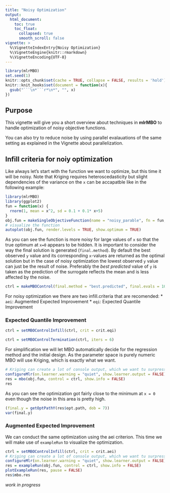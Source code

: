 ```yaml
---
title: "Noisy Optimization"
output:
  html_document:
    toc: true
    toc_float:
      collapsed: true
      smooth_scroll: false
vignette: >
  %\VignetteIndexEntry{Noisy Optimization}
  %\VignetteEngine{knitr::rmarkdown}
  %\VignetteEncoding{UTF-8}
---
```


```r
library(mlrMBO)
set.seed(1)
knitr::opts_chunk$set(cache = TRUE, collapse = FALSE, results = 'hold')
knitr::knit_hooks$set(document = function(x){
  gsub("```\n*```r*\n*", "", x)
})
```

## Purpose

This vignette will give you a short overview about techniques in **mlrMBO** to handle optimization of noisy objective functions.

You can also try to reduce noise by using parallel evalauations of the same setting as explained in the Vignette about parallelization.

## Infill criteria for noiy optimization

Like always let's start with the function we want to optimize, but this time it will be noisy.
Note that Kriging requires heteroscedasticity but slight dependencies of the variance on the `x` can be accapatble like in the following example:

```r
library(mlrMBO)
library(ggplot2)
fun = function(x) {
  rnorm(1, mean = x^2, sd = 0.1 + 0.1* x+5)
}
obj.fun = makeSingleObjectiveFunction(name = "noisy_parable", fn = fun, has.simple.signature = TRUE, par.set = makeNumericParamSet("x", 1, -5, 5), noisy = TRUE)
# visualize the function
autoplot(obj.fun, render.levels = TRUE, show.optimum = TRUE)
```

As you can see the function is more noisy for large values of `x` so that the true optimum at `x=0` appears to be hidden.
It is important to consider the way the final solution is generated (`final.method`).
By default the best observed `y` value and its corresponding `x`-values are returned as the optimal solution but in the case of noisy optimization the lowest observed `y` value can just be the result of noise.
Preferably the _best predicted_ value of `y` is taken as the prediction of the surrogate reflects the mean and is less affected by the noise. 

```r
ctrl = makeMBOControl(final.method = "best.predicted", final.evals = 10)
```

For noisy optimization we there are two infill.criteria that are recomended:
* `aei`: Augmented Expected Improvement
* `eqi`: Expected Quantile Improvement

### Expected Quantile Improvement

```r
ctrl = setMBOControlInfill(ctrl, crit = crit.eqi)
```


```r
ctrl = setMBOControlTermination(ctrl, iters = 6)
```

For simplification we will let MBO automatically decide for the regression method and the initial design.
As the parameter space is purely numeric MBO will use Kriging, which is exactly what we want.

```r
# Kriging can create a lot of console output, which we want tu surpress here:
configureMlr(on.learner.warning = "quiet", show.learner.output = FALSE)
res = mbo(obj.fun, control = ctrl, show.info = FALSE)
res
```

As you can see the optimization got fairly close to the minimum at `x = 0` even though the noise in this area is pretty high.

```r
(final.y = getOptPathY(res$opt.path, dob = 7))
var(final.y)
```

### Augmented Expected Improvement

We can conduct the same optimization using the aei criterion.
This time we will make use of `exampleRun` to visualize the optimization.

```r
ctrl = setMBOControlInfill(ctrl, crit = crit.aei)
# Kriging can create a lot of console output, which we want tu surpress here:
configureMlr(on.learner.warning = "quiet", show.learner.output = FALSE)
res = exampleRun(obj.fun, control = ctrl, show.info = FALSE)
plotExampleRun(res, pause = FALSE)
res$mbo.res
```

*work in progress*
